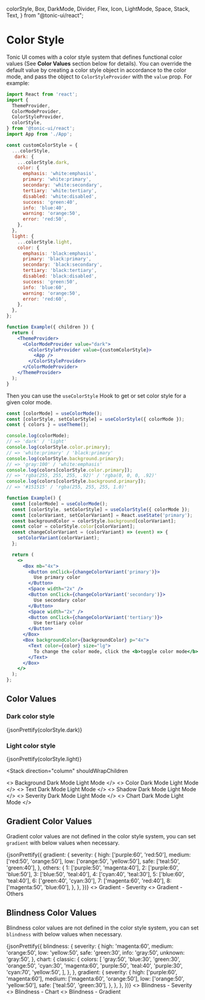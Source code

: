   colorStyle,
  Box,
  DarkMode,
  Divider,
  Flex,
  Icon,
  LightMode,
  Space,
  Stack,
  Text,
} from "@tonic-ui/react";

# Color Style

Tonic UI comes with a color style system that defines functional color values (See **Color Values** section below for details). You can override the default value by creating a color style object in accordance to the color mode, and pass the object to `ColorStyleProvider` with the `value` prop. For example:

```jsx disabled
import React from 'react';
import {
  ThemeProvider,
  ColorModeProvider,
  ColorStyleProvider,
  colorStyle,
} from '@tonic-ui/react';
import App from './App';

const customColorStyle = {
  ...colorStyle,
   dark: {
    ...colorStyle.dark,
    color: {
      emphasis: 'white:emphasis',
      primary: 'white:primary',
      secondary: 'white:secondary',
      tertiary: 'white:tertiary',
      disabled: 'white:disabled',
      success: 'green:40',
      info: 'blue:40',
      warning: 'orange:50',
      error: 'red:50',
    },
  },
  light: {
    ...colorStyle.light,
    color: {
      emphasis: 'black:emphasis',
      primary: 'black:primary',
      secondary: 'black:secondary',
      tertiary: 'black:tertiary',
      disabled: 'black:disabled',
      success: 'green:50',
      info: 'blue:60',
      warning: 'orange:50',
      error: 'red:60',
    },
  },
};

function Example({ children }) {
  return (
    <ThemeProvider>
      <ColorModeProvider value="dark">
        <ColorStyleProvider value={customColorStyle}>
          <App />
        </ColorStyleProvider>
      </ColorModeProvider>
    </ThemeProvider>
  );
}
```

Then you can use the `useColorStyle` Hook to get or set color style for a given color mode.

```jsx disabled
const [colorMode] = useColorMode();
const [colorStyle, setColorStyle] = useColorStyle({ colorMode });
const { colors } = useTheme();

console.log(colorMode);
// => 'dark' / 'light'
console.log(colorStyle.color.primary);
// => 'white:primary' / 'black:primary'
console.log(colorStyle.background.primary);
// => 'gray:100' / 'white:emphasis'
console.log(colors[colorStyle.color.primary]);
// => 'rgba(255, 255, 255, .92)' / 'rgba(0, 0, 0, .92)'
console.log(colors[colorStyle.background.primary]);
// => '#151515' / 'rgba(255, 255, 255, 1.0)'
```

```jsx
function Example() {
  const [colorMode] = useColorMode();
  const [colorStyle, setColorStyle] = useColorStyle({ colorMode });
  const [colorVariant, setColorVariant] = React.useState('primary');
  const backgroundColor = colorStyle.background[colorVariant];
  const color = colorStyle.color[colorVariant];
  const changeColorVariant = (colorVariant) => (event) => {
    setColorVariant(colorVariant);
  };

  return (
    <>
      <Box mb="4x">
        <Button onClick={changeColorVariant('primary')}>
          Use primary color
        </Button>
        <Space width="2x" />
        <Button onClick={changeColorVariant('secondary')}>
          Use secondary color
        </Button>
        <Space width="2x" />
        <Button onClick={changeColorVariant('tertiary')}>
          Use tertiary color
        </Button>
      </Box>
      <Box backgroundColor={backgroundColor} p="4x">
        <Text color={color} size="lg">
          To change the color mode, click the <b>toggle color mode</b> button at the top right corner.
        </Text>
      </Box>
    </>
  );
};
```

## Color Values

### Dark color style

<Box mb="6x">
  <CodeBlock>
    {jsonPrettify(colorStyle.dark)}
  </CodeBlock>
</Box>

### Light color style

<Box mb="6x">
  <CodeBlock>
    {jsonPrettify(colorStyle.light)}
  </CodeBlock>
</Box>

<Stack
  direction="column"
  shouldWrapChildren
>
  <>
    <Text fontSize="xl" my="6x">
      Background
    </Text>
    <DarkMode>
      <ColorStyleContent>
        <ColorStyleHeader>
          <Flex alignItems="center">
            <Icon icon="moon" size="6x" color="yellow:50" />
            <Space width="2x" />
            <Text fontSize="lg" lineHeight="lg">
              Dark Mode
            </Text>
          </Flex>
          <Divider my="2x" />
        </ColorStyleHeader>
        <ColorStyleBody colorType="background" />
      </ColorStyleContent>
    </DarkMode>
    <LightMode>
      <ColorStyleContent>
        <ColorStyleHeader>
          <Flex alignItems="center">
            <Icon icon="sun" size="6x" color="yellow:50" />
            <Space width="2x" />
            <Text fontSize="lg" lineHeight="lg">
              Light Mode
            </Text>
          </Flex>
          <Divider my="2x" />
        </ColorStyleHeader>
        <ColorStyleBody colorType="background" />
      </ColorStyleContent>
    </LightMode>
  </>
  <>
    <Text fontSize="xl" my="6x">
      Color
    </Text>
    <DarkMode>
      <ColorStyleContent>
        <ColorStyleHeader>
          <Flex alignItems="center">
            <Icon icon="moon" size="6x" color="yellow:50" />
            <Space width="2x" />
            <Text fontSize="lg" lineHeight="lg">
              Dark Mode
            </Text>
          </Flex>
          <Divider my="2x" />
        </ColorStyleHeader>
        <ColorStyleBody colorType="color" />
      </ColorStyleContent>
    </DarkMode>
    <LightMode>
      <ColorStyleContent>
        <ColorStyleHeader>
          <Flex alignItems="center">
            <Icon icon="sun" size="6x" color="yellow:50" />
            <Space width="2x" />
            <Text fontSize="lg" lineHeight="lg">
              Light Mode
            </Text>
          </Flex>
          <Divider my="2x" />
        </ColorStyleHeader>
        <ColorStyleBody colorType="color" />
      </ColorStyleContent>
    </LightMode>
  </>
  <>
    <Text fontSize="xl" my="6x">
      Text
    </Text>
    <DarkMode>
      <ColorStyleContent>
        <ColorStyleHeader>
          <Flex alignItems="center">
            <Icon icon="moon" size="6x" color="yellow:50" />
            <Space width="2x" />
            <Text fontSize="lg" lineHeight="lg">
              Dark Mode
            </Text>
          </Flex>
          <Divider my="2x" />
        </ColorStyleHeader>
        <ColorStyleBody colorType="text" />
      </ColorStyleContent>
    </DarkMode>
    <LightMode>
      <ColorStyleContent>
        <ColorStyleHeader>
          <Flex alignItems="center">
            <Icon icon="sun" size="6x" color="yellow:50" />
            <Space width="2x" />
            <Text fontSize="lg" lineHeight="lg">
              Light Mode
            </Text>
          </Flex>
          <Divider my="2x" />
        </ColorStyleHeader>
        <ColorStyleBody colorType="text" />
      </ColorStyleContent>
    </LightMode>
  </>
  <>
    <Text fontSize="xl" my="6x">
      Shadow
    </Text>
    <DarkMode>
      <ColorStyleContent>
        <ColorStyleHeader>
          <Flex alignItems="center">
            <Icon icon="moon" size="6x" color="yellow:50" />
            <Space width="2x" />
            <Text fontSize="lg" lineHeight="lg">
              Dark Mode
            </Text>
          </Flex>
          <Divider my="2x" />
        </ColorStyleHeader>
        <ColorStyleBody
          colorType="shadow"
          templateColumns="repeat(auto-fill, minmax(240px, 1fr))"
        />
      </ColorStyleContent>
    </DarkMode>
    <LightMode>
      <ColorStyleContent>
        <ColorStyleHeader>
          <Flex alignItems="center">
            <Icon icon="sun" size="6x" color="yellow:50" />
            <Space width="2x" />
            <Text fontSize="lg" lineHeight="lg">
              Light Mode
            </Text>
          </Flex>
          <Divider my="2x" />
        </ColorStyleHeader>
        <ColorStyleBody
          colorType="shadow"
          templateColumns="repeat(auto-fill, minmax(240px, 1fr))"
        />
      </ColorStyleContent>
    </LightMode>
  </>
  <>
    <Text fontSize="xl" my="6x">
      Severity
    </Text>
    <DarkMode>
      <ColorStyleContent>
        <ColorStyleHeader>
          <Flex alignItems="center">
            <Icon icon="moon" size="6x" color="yellow:50" />
            <Space width="2x" />
            <Text fontSize="lg" lineHeight="lg">
              Dark Mode
            </Text>
          </Flex>
          <Divider my="2x" />
        </ColorStyleHeader>
        <ColorStyleBody colorType="severity" />
      </ColorStyleContent>
    </DarkMode>
    <LightMode>
      <ColorStyleContent>
        <ColorStyleHeader>
          <Flex alignItems="center">
            <Icon icon="sun" size="6x" color="yellow:50" />
            <Space width="2x" />
            <Text fontSize="lg" lineHeight="lg">
              Light Mode
            </Text>
          </Flex>
          <Divider my="2x" />
        </ColorStyleHeader>
        <ColorStyleBody colorType="severity" />
      </ColorStyleContent>
    </LightMode>
  </>
  <>
    <Text fontSize="xl" my="6x">
      Chart
    </Text>
    <DarkMode>
      <ColorStyleContent>
        <ColorStyleHeader>
          <Flex alignItems="center">
            <Icon icon="moon" size="6x" color="yellow:50" />
            <Space width="2x" />
            <Text fontSize="lg" lineHeight="lg">
              Dark Mode
            </Text>
          </Flex>
          <Divider my="2x" />
        </ColorStyleHeader>
        <ColorStyleBody colorType="chart.classic.colors" />
      </ColorStyleContent>
    </DarkMode>
    <LightMode>
      <ColorStyleContent>
        <ColorStyleHeader>
          <Flex alignItems="center">
            <Icon icon="sun" size="6x" color="yellow:50" />
            <Space width="2x" />
            <Text fontSize="lg" lineHeight="lg">
              Light Mode
            </Text>
          </Flex>
          <Divider my="2x" />
        </ColorStyleHeader>
        <ColorStyleBody colorType="chart.classic.colors" />
      </ColorStyleContent>
    </LightMode>
  </>
</Stack>

## Gradient Color Values

Gradient color values are not defined in the color style system, you can set `gradient` with below values when necessary.

<CodeBlock>
  {jsonPrettify({
    gradient: {
      severity: {
        high: ['purple:60', 'red:50'],
        medium: ['red:50', 'orange:50'],
        low: ['orange:50', 'yellow:50'],
        safe: ['teal:50', 'green:40'],
      },
      others: {
        1: ['purple:50', 'magenta:40'],
        2: ['purple:60', 'blue:50'],
        3: ['blue:50', 'teal:40'],
        4: ['cyan:40', 'teal:30'],
        5: ['blue:60', 'teal:40'],
        6: ['green:40', 'cyan:30'],
        7: ['magenta:60', 'red:40'],
        8: ['magenta:50', 'blue:60'],
      },
    },
  })}
</CodeBlock>

<ColorStyleContent>
  <Stack direction="column" spacing="8x" shouldWrapChildren>
    <>
      <ColorStyleHeader>
        <Text fontSize="lg" lineHeight="lg">
          Gradient - Severity
        </Text>
        <Divider my="2x" />
      </ColorStyleHeader>
      <ColorStyleBody
        colorStyle={{
          gradient: {
            high: ['purple:60', 'red:50'],
            medium: ['red:50', 'orange:50'],
            low: ['orange:50', 'yellow:50'],
            safe: ['teal:50', 'green:40'],
          },
        }}
        colorType="gradient"
        templateColumns="repeat(auto-fill, minmax(240px, 1fr))"
      />
    </>
    <>
      <ColorStyleHeader>
        <Text fontSize="lg" lineHeight="lg">
          Gradient - Others
        </Text>
        <Divider my="2x" />
      </ColorStyleHeader>
      <ColorStyleBody
        colorStyle={{
          gradient: {
            1: ['purple:50', 'magenta:40'],
            2: ['purple:60', 'blue:50'],
            3: ['blue:50', 'teal:40'],
            4: ['cyan:40', 'teal:30'],
            5: ['blue:60', 'teal:40'],
            6: ['green:40', 'cyan:30'],
            7: ['magenta:60', 'red:40'],
            8: ['magenta:50', 'blue:60'],
          },
        }}
        colorType="gradient"
        templateColumns="repeat(auto-fill, minmax(240px, 1fr))"
      />
    </>
  </Stack>
</ColorStyleContent>

## Blindness Color Values

Blindness color values are not defined in the color style system, you can set `blindness` with below values when necessary.

<CodeBlock>
  {jsonPrettify({
    blindness: {
      severity: {
        high: 'magenta:60',
        medium: 'orange:50',
        low: 'yellow:50',
        safe: 'green:30',
        info: 'gray:50',
        unknown: 'gray:50',
      },
      chart: {
        classic: {
          colors: [
            'gray:50',
            'blue:30',
            'green:30',
            'orange:50',
            'cyan:30',
            'magenta:60',
            'purple:50',
            'teal:40',
            'purple:30',
            'cyan:70',
            'yellow:50',
          ],
        },
      },
      gradient: {
        severity: {
          high: ['purple:60', 'magenta:60'],
          medium: ['magenta:60', 'orange:50'],
          low: ['orange:50', 'yellow:50'],
          safe: ['teal:50', 'green:30'],
        },
      },
    },
  })}
</CodeBlock>

<ColorStyleContent>
  <Stack direction="column" spacing="8x" shouldWrapChildren>
    <>
      <ColorStyleHeader>
        <Text fontSize="lg" lineHeight="lg">
          Blindness - Severity
        </Text>
        <Divider my="2x" />
      </ColorStyleHeader>
      <ColorStyleBody
        colorStyle={{
          severity: {
            high: 'magenta:60',
            medium: 'orange:50',
            low: 'yellow:50',
            safe: 'green:30',
            info: 'gray:50',
            unknown: 'gray:50',
          },
        }}
        colorType="severity"
      />
    </>
    <>
      <ColorStyleHeader>
        <Text fontSize="lg" lineHeight="lg">
          Blindness - Chart
        </Text>
        <Divider my="2x" />
      </ColorStyleHeader>
      <ColorStyleBody
        colorStyle={{
          chart: {
            classic: {
              colors: [
                'gray:50',
                'blue:30',
                'green:30',
                'orange:50',
                'cyan:30',
                'magenta:60',
                'purple:50',
                'teal:40',
                'purple:30',
                'cyan:70',
                'yellow:50',
              ],
            },
          },
        }}
        colorType="chart.classic.colors"
      />
    </>
    <>
      <ColorStyleHeader>
        <Text fontSize="lg" lineHeight="lg">
          Blindness - Gradient
        </Text>
        <Divider my="2x" />
      </ColorStyleHeader>
      <ColorStyleBody
        colorStyle={{
          gradient: {
            high: ['purple:60', 'magenta:60'],
            medium: ['magenta:60', 'orange:50'],
            low: ['orange:50', 'yellow:50'],
            safe: ['teal:50', 'green:30'],
          },
        }}
        colorType="gradient"
        templateColumns="repeat(auto-fill, minmax(240px, 1fr))"
      />
    </>
  </Stack>
</ColorStyleContent>
